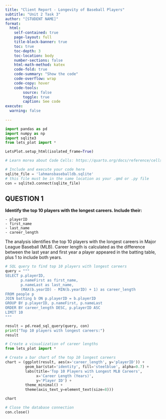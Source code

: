 ```yaml
---
title: "Client Report - Longevity of Baseball Players"
subtitle: "Unit 2 Task 3"
author: "[STUDENT NAME]"
format:
  html:
    self-contained: true
    page-layout: full
    title-block-banner: true
    toc: true
    toc-depth: 3
    toc-location: body
    number-sections: false
    html-math-method: katex
    code-fold: true
    code-summary: "Show the code"
    code-overflow: wrap
    code-copy: hover
    code-tools:
        source: false
        toggle: true
        caption: See code
execute: 
  warning: false
    
---
```


```python
import pandas as pd 
import numpy as np
import sqlite3
from lets_plot import *

LetsPlot.setup_html(isolated_frame=True)
```


```python
# Learn morea about Code Cells: https://quarto.org/docs/reference/cells/cells-jupyter.html

# Include and execute your code here
sqlite_file = 'lahmansbaseballdb.sqlite'
# this file must be in the same location as your .qmd or .py file
con = sqlite3.connect(sqlite_file)
```

## QUESTION 1

__Identify the top 10 players with the longest careers. Include their:__

    - playerID
    - first_name
    - last_name
    - career_length

The analysis identifies the top 10 players with the longest careers in Major League Baseball (MLB). Career length is calculated as the difference between the last year and first year a player appeared in the batting table, plus 1 to include both years.

```python
# SQL query to find top 10 players with longest careers
query = """
SELECT p.playerID,
       p.nameFirst as first_name,
       p.nameLast as last_name,
       (MAX(b.yearID) - MIN(b.yearID) + 1) as career_length
FROM people p
JOIN batting b ON p.playerID = b.playerID
GROUP BY p.playerID, p.nameFirst, p.nameLast
ORDER BY career_length DESC, p.playerID ASC
LIMIT 10
"""

result = pd.read_sql_query(query, con)
print("Top 10 players with longest careers:")
result
```

```python
# Create a visualization of career lengths
from lets_plot import *

# Create a bar chart of the top 10 longest careers
chart = (ggplot(result, aes(x='career_length', y='playerID')) +
         geom_bar(stat='identity', fill='steelblue', alpha=0.7) +
         labs(title='Top 10 Players with Longest MLB Careers',
              x='Career Length (Years)',
              y='Player ID') +
         theme_minimal() +
         theme(axis_text_y=element_text(size=8)))

chart
```

```python
# Close the database connection
con.close()
```



